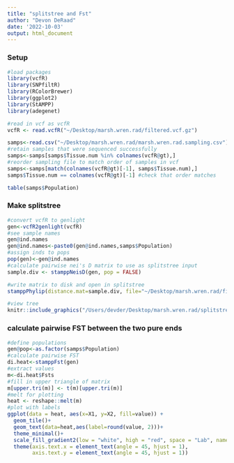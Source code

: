 ```yaml
---
title: "splitstree and Fst"
author: "Devon DeRaad"
date: '2022-10-03'
output: html_document
---
```


### Setup
```r
#load packages
library(vcfR)
library(SNPfiltR)
library(RColorBrewer)
library(ggplot2)
library(StAMPP)
library(adegenet)

#read in vcf as vcfR
vcfR <- read.vcfR("~/Desktop/marsh.wren.rad/filtered.vcf.gz")

samps<-read.csv("~/Desktop/marsh.wren.rad/marsh.wren.rad.sampling.csv")
#retain samples that were sequenced successfully
samps<-samps[samps$Tissue.num %in% colnames(vcfR@gt),]
#reorder sampling file to match order of samples in vcf
samps<-samps[match(colnames(vcfR@gt)[-1], samps$Tissue.num),]
samps$Tissue.num == colnames(vcfR@gt)[-1] #check that order matches

table(samps$Population)
```

### Make splitstree
```r
#convert vcfR to genlight
gen<-vcfR2genlight(vcfR)
#see sample names
gen@ind.names
gen@ind.names<-paste0(gen@ind.names,samps$Population)
#assign inds to pops
pop(gen)<-gen@ind.names
#calculate pairwise nei's D matrix to use as splitstree input
sample.div <- stamppNeisD(gen, pop = FALSE)

#write matrix to disk and open in splitstree
stamppPhylip(distance.mat=sample.div, file="~/Desktop/marsh.wren.rad/filtered.splits.txt")

#view tree
knitr::include_graphics("/Users/devder/Desktop/marsh.wren.rad/splitstree.png")
```

### calculate pairwise FST between the two pure ends
```r
#define populations
gen@pop<-as.factor(samps$Population)
#calculate pairwise FST
di.heat<-stamppFst(gen)
#extract values
m<-di.heat$Fsts
#fill in upper triangle of matrix
m[upper.tri(m)] <- t(m)[upper.tri(m)]
#melt for plotting
heat <- reshape::melt(m)
#plot with labels
ggplot(data = heat, aes(x=X1, y=X2, fill=value)) + 
  geom_tile()+
  geom_text(data=heat,aes(label=round(value, 2)))+
  theme_minimal()+
  scale_fill_gradient2(low = "white", high = "red", space = "Lab", name="Fst") +
  theme(axis.text.x = element_text(angle = 45, hjust = 1),
        axis.text.y = element_text(angle = 45, hjust = 1))
```

